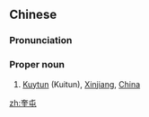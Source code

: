 ==Chinese==
{{zh-forms}}

===Pronunciation===
{{zh-pron
|m=Kuítún
|c=kwai1 tyun4
|cat=propn
}}

===Proper noun===
{{zh-proper noun}}

# [[Kuytun]] (Kuitun), [[Xinjiang]], [[China]]

{{zh-cat|Cities}}

[[zh:奎屯]]